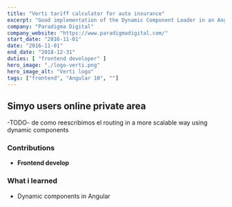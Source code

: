 ```yaml
---
title: "Verti tariff calculator for auto insurance"
excerpt: "Good implementation of the Dynamic Component Loader in an Angular 10 platform"
company: "Paradigma Digital"
company_website: "https://www.paradigmadigital.com/"
start_date: "2016-11-01"
date: "2016-11-01"
end_date: "2018-12-31"
duties: [ "frontend developer" ]
hero_image: "./logo-verti.png"
hero_image_alt: "Verti logo"
tags: ["frontend", "Angular 10", ""]
---
```


## Simyo users online private area

-TODO-
de como reescribimos el routing in a more scalable way using dynamic components

### Contributions
- **Frontend develop**

### What i learned
- Dynamic components in Angular

